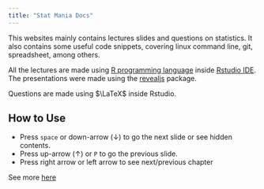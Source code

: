 ```yaml
---
title: "Stat Mania Docs"
---
```


This websites mainly contains lectures slides and questions on statistics. It also contains some useful code snippets, covering linux command line, git, spreadsheet, among others.

All the lectures are made using [R programming language](https://www.r-project.org/) inside [Rstudio IDE](https://posit.co/download/rstudio-desktop/). The presentations were made using the [revealjs](https://revealjs.com/) package.

Questions are made using $\LaTeX$ inside Rstudio.

## How to Use

- Press `space` or down-arrow ($\downarrow$) to go the next slide or see hidden contents.
- Press up-arrow ($\uparrow$) or `P` to go the previous slide.
- Press right arrow or left arrow to see next/previous chapter

See more [here](https://defkey.com/reveal-js-shortcuts)
